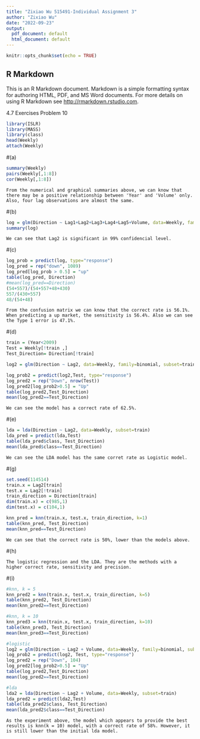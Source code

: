 ```yaml
---
title: "Zixiao Wu 515491-Individual Assignment 3"
author: "Zixiao Wu"
date: "2022-09-23"
output:
  pdf_document: default
  html_document: default
---
```


```r
knitr::opts_chunk$set(echo = TRUE)
```

## R Markdown

This is an R Markdown document. Markdown is a simple formatting syntax for authoring HTML, PDF, and MS Word documents. For more details on using R Markdown see <http://rmarkdown.rstudio.com>.


4.7 Exercises Problem 10
```r
library(ISLR)
library(MASS)
library(class)
head(Weekly)
attach(Weekly)
```


#(a)
```r
summary(Weekly)
pairs(Weekly[,1:8])
cor(Weekly[,1:8])
```
```{}
From the numerical and graphical summaries above, we can know that there may be a positive relationship between 'Year' and 'Volume' only. Also, four lag observations are almost the same.
```


#(b)
```r
log = glm(Direction ~ Lag1+Lag2+Lag3+Lag4+Lag5+Volume, data=Weekly, family=binomial)
summary(log)
```
```{}
We can see that Lag2 is significant in 99% confidencial level.
```


#(c)
```r
log_prob = predict(log, type="response")
log_pred = rep("down", 1089)
log_pred[log_prob > 0.5] = "up"
table(log_pred, Direction)
#mean(log_pred==Direction)
(54+557)/(54+557+48+430)
557/(430+557)
48/(54+48)
```
```{}
From the confusion matrix we can know that the correct rate is 56.1%. When predicting a up market, the sensitivity is 56.4%. Also we can see the Type 1 error is 47.1%.
```


#(d)
```r
train = (Year<2009)
Test = Weekly[!train ,]
Test_Direction= Direction[!train]

log2 = glm(Direction ~ Lag2, data=Weekly, family=binomial, subset=train)

log_prob2 = predict(log2,Test, type="response")
log_pred2 = rep("Down", nrow(Test)) 
log_pred2[log_prob2>0.5] = "Up"
table(log_pred2,Test_Direction)
mean(log_pred2==Test_Direction)
```
```{}
We can see the model has a correct rate of 62.5%.
```


#(e)
```r
lda = lda(Direction ~ Lag2, data=Weekly, subset=train)
lda_pred = predict(lda,Test)
table(lda_pred$class, Test_Direction)
mean(lda_pred$class==Test_Direction)
```
```{}
We can see the LDA model has the same corret rate as Logistic model.
```


#(g)
```r
set.seed(114514)
train.x = Lag2[train]
test.x = Lag2[!train]
train_direction = Direction[train]
dim(train.x) = c(985,1)
dim(test.x) = c(104,1)

knn_pred = knn(train.x, test.x, train_direction, k=1)
table(knn_pred, Test_Direction)
mean(knn_pred==Test_Direction)
```
```{}
We can see that the correct rate is 50%, lower than the models above.
```


#(h)
```{}
The logistic regression and the LDA. They are the methods with a higher correct rate, sensitivity and precision. 
```


#(i)
```r
#knn, k = 5
knn_pred2 = knn(train.x, test.x, train_direction, k=5)
table(knn_pred2, Test_Direction)
mean(knn_pred2==Test_Direction)
```
```r
#knn, k = 10
knn_pred3 = knn(train.x, test.x, train_direction, k=10)
table(knn_pred3, Test_Direction)
mean(knn_pred3==Test_Direction)
```
```r
#logistic
log2 = glm(Direction ~ Lag2 + Volume, data=Weekly, family=binomial, subset=train)
log_prob2 = predict(log2, Test, type="response")
log_pred2 = rep("Down", 104) 
log_pred2[log_prob2>0.5] = "Up" 
table(log_pred2,Test_Direction)
mean(log_pred2==Test_Direction)
```
```r
#lda
lda2 = lda(Direction ~ Lag2 + Volume, data=Weekly, subset=train)
lda_pred2 = predict(lda2,Test)
table(lda_pred2$class, Test_Direction)
mean(lda_pred2$class==Test_Direction)
```
```{}
As the experiment above, the model which appears to provide the best results is knn(k = 10) model, with a correct rate of 58%. However, it is still lower than the initial lda model. 
```

